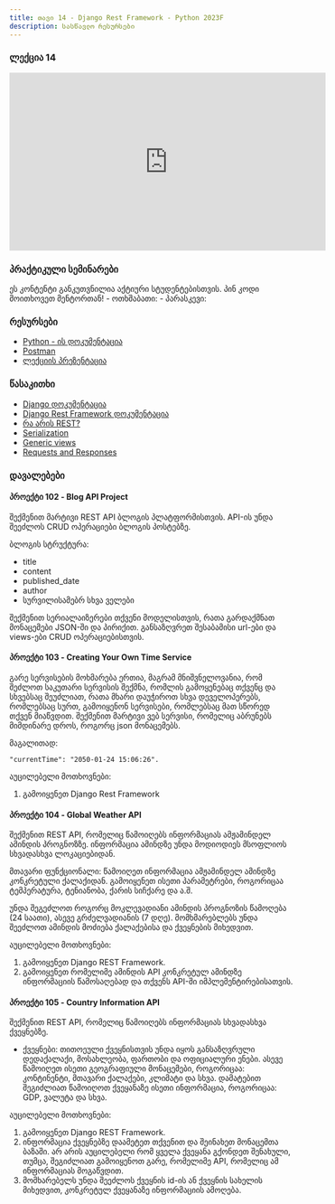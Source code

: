 ```yaml
---
title: თავი 14 - Django Rest Framework - Python 2023F
description: სასწავლო რესურსები
---
```


### ლექცია 14
<iframe width="560" height="315" src="https://www.youtube.com/embed/lX_tVMK0R7o" title="YouTube video player" frameborder="0" allow="accelerometer; autoplay; clipboard-write; encrypted-media; gyroscope; picture-in-picture; web-share" allowfullscreen></iframe>

### პრაქტიკული სემინარები

<Card>
<PinCodeProtectedContent>
    <Locked>
        ეს კონტენტი განკუთვნილია აქტიური სტუდენტებისთვის.
        პინ კოდი მოითხოვეთ მენტორთან!
    </Locked>
    <Unlocked>
        - ოთხშაბათი: 
        - პარასკევი: 
    </Unlocked>
</PinCodeProtectedContent>
</Card>

### რესურსები
- [Python - ის დოკუმენტაცია](https://docs.python.org/3/library/)
- [Postman](https://www.postman.com/downloads/)
- [ლექციის პრეზენტაცია](https://docs.google.com/presentation/d/12hXKf-QO-N73pyoMTNtG15es0FqC3-X89t3oNC9DIjA/edit?usp=sharing)

### წასაკითხი
- [Django დოკუმენტაცია](https://docs.djangoproject.com/en/4.2/)
- [Django Rest Framework დოკუმენტაცია](https://www.django-rest-framework.org/)
- [რა არის REST?](https://www.codecademy.com/article/what-is-rest)
- [Serialization](https://www.django-rest-framework.org/tutorial/1-serialization/#tutorial-1-serialization)
- [Generic views](https://www.django-rest-framework.org/api-guide/generic-views/)
- [Requests and Responses](https://www.django-rest-framework.org/tutorial/2-requests-and-responses/)


### დავალებები

#### პროექტი 102 - Blog API Project

შექმენით მარტივი REST API ბლოგის პლატფორმისთვის. API-ის უნდა შეეძლოს CRUD ოპერაციები ბლოგის პოსტებზე.

ბლოგის სტრუქტურა:
- title
- content
- published_date
- author
- სურვილისამებრ სხვა ველები

შექმენით სერიალაიზერები თქვენი მოდელისთვის, რათა გარდაქმნათ მონაცემები JSON-ში და პირიქით.
განსაზღვრეთ შესაბამისი url-ები და views-ები CRUD ოპერაციებისთვის. 


#### პროექტი 103 - Creating Your Own Time Service

გარე სერვისების მოხმარება ერთია, მაგრამ მნიშვნელოვანია, რომ შეძლოთ საკუთარი სერვისის შექმნა,
რომლის გამოყენებაც თქვენც და სხვებსაც შეუძლიათ, რათა მხარი დაუჭიროთ სხვა დეველოპერებს,
რომლებსაც სურთ, გამოიყენონ სერვისები, რომლებსაც მათ სწორედ თქვენ მიაწვდით.
შექმენით მარტივი ვებ სერვისი, რომელიც აბრუნებს მიმდინარე დროს, როგორც json მონაცემებს.

მაგალითად:
```shell
"currentTime": "2050-01-24 15:06:26".
```
აუცილებელი მოთხოვნები:
1. გამოიყენეთ Django Rest Framework

#### პროექტი 104 - Global Weather API

შექმენით REST API, რომელიც წამოიღებს ინფორმაციას ამჟამინდელ ამინდის პროგნოზზე.
ინფორმაცია ამინდზე უნდა მოდიოდიეს მსოფლიოს სხვადასხვა ლოკაციებიდან.

მთავარი ფუნქციონალი:
წამოიღეთ ინფორმაცია ამჟამინდელ ამინდზე კონკრეტული ქალაქიდან.
გამოიყენეთ ისეთი პარამეტრები, როგორიცაა ტემპერატურა, ტენიანობა, ქარის სიჩქარე და ა.შ.

უნდა შეგეძლოთ როგორც მოკლევადიანი ამინდის პროგნოზის წამოღება (24 საათი), ასევე გრძელვადიანის (7 დღე).
მომხმარებლებს უნდა შეეძლოთ ამინდის მოძიება ქალაქებისა და ქვეყნების მიხედვით.

აუცილებელი მოთხოვნები:
1. გამოიყენეთ Django REST Framework.
1. გამოიყენეთ რომელიმე ამინდის API კონკრეტულ ამინდზე ინფორმაციის წამოსაღებად და თქვენს API-ში იმპლემენტირებისათვის.


#### პროექტი 105 - Country Information API

შექმენით REST API, რომელიც წამოიღებს ინფორმაციას სხვადასხვა ქვეყნებზე.

- ქვეყნები:
თითოეული ქვეყნისთვის უნდა იყოს განსაზღვრული დედაქალაქი, მოსახლეობა, ფართობი და ოფიციალური ენები.
ასევე წამოიღეთ ისეთი გეოგრაფიული მონაცემები, როგორიცაა: კონტინენტი, მთავარი ქალაქები, კლიმატი და სხვა.
დამატებით შეგიძლიათ წამოიღოთ ქვეყანაზე ისეთი ინფორმაცია, როგორიცაა: GDP, ვალუტა და სხვა.

აუცილებელი მოთხოვნები:
1. გამოიყენეთ Django REST Framework.
1. ინფორმაცია ქვეყნებზე დაამეტეთ თქვენით და შეინახეთ მონაცემთა ბაზაში. არ არის აუცილებელი რომ ყველა ქვეყანა გქონდეთ შენახული, თუმცა, შეგიძლიათ გამოიყენოთ გარე, რომელიმე API, რომელიც ამ ინფორმაციას მოგაწვდით.
1. მომხარებელს უნდა შეეძლოს ქვეყნის id-ის ან ქვეყნის სახელის მიხედვით, კონკრეტულ ქვეყანაზე ინფორმაციის ამოღება.
